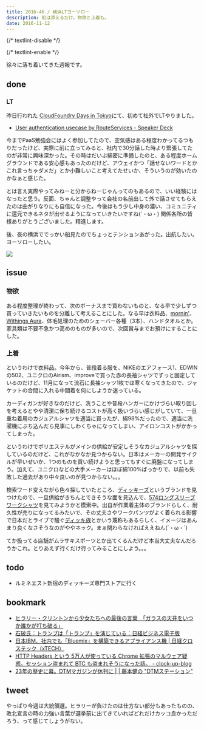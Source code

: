 ```yaml
---
title: 2016-46 / 横浜LTヨーソロー
description: 船は添えるだけ。物欲と上着も。
date: 2016-11-12
---
```


{/* textlint-disable */}


{/* textlint-enable */}

徐々に落ち着いてきた週報です。

done
----

###  LT

昨日行われた [CloudFoundry Days in Tokyo](http://paas.connpass.com/event/43700/)にて、初めて社外でLTやりました。

- [User authentication usecase by RouteServices - Speaker Deck](https://speakerdeck.com/legnoh/user-authentication-usecase-by-routeservices)

今までPaaS勉強会にはよく参加してたので、空気感はある程度わかってるつもりだったけど、実際に前に立ってみると、社内で30分話した時より緊張してたのが非常に興味深かった。その時はだいぶ綿密に準備したのと、ある程度ホームグラウンドである安心感もあったのだけど、アウェイかつ「話せないワードとかこれ言っちゃダメだ」とか小難しいこと考えてたせいか、そういうのが効いたのかなぁと感じた。

とは言え実際やってみねーと分からねーじゃんってのもあるので、いい経験にはなったと思う。反面、ちゃんと調整やって会社の名前出して外で話させてもらえたのは曲がりなりにも自信になった。今後はもう少し中身の濃い、コミュニティに還元できるネタが出せるようになっていきたいですね(´・ω・) 関係各所の皆様ありがとうございました。精進します。

後、夜の横浜ででっかい船見たのでちょっとテンションあがった。出航したい。ヨーソローしたい。

![](/img/blog/2016-46/20161111200854.jpeg)

issue
----

###  物欲

ある程度整理が終わって、次のボーナスまで買わないものと、なる早で少しずつ買っていきたいものを分離して考えることにした。なる早は衣料品、[mornin'](http://mornin.jp)、[Withings Aura](https://www.withings.com/jp/ja/products/aura)、体毛処理のためのシェーバー各種（3本）、ハンドタオルとか。家具類は不要不急かつ高めのものが多いので、次回賞与までお預けにすることにした。

###  上着

というわけで衣料品。今年から、普段着る服を、NIKEのエアフォース1、EDWINの502、ユニクロのAirism、improveで買った赤の長袖シャツでずっと固定しているのだけど、11月になって流石に長袖シャツ1枚では寒くなってきたので、ジャケットの合間に入れる中間着を何にしようか迷っている。

カーディガンが好きなのだけど、洗うことや普段ハンガーにかけづらい取り回しを考えるとやや清潔に保ち続けるコストが高く扱いづらい感じがしていて、一旦重ね着用のカジュアルシャツを適当に買ったが、綿98%だったので、適当に洗濯機にぶち込んだら見事にしわくちゃになってしまい、アイロンコストがかかってしまった。

というわけでポリエステルがメインの供給が安定しそうなカジュアルシャツを探しているのだけど、これがなかなか見つからない。日本はメーカーの開発サイクルが早いせいか、1つのものを買い続けようと思ってもすぐに廃盤になってしまう。加えて、ユニクロなどの大手メーカーはほぼ綿100%ばっかりで、以前も失敗した過去があり中々良いのが見つからない。。。

検索ワード変えながら色々探していたところ、[ディッキーズ](http://dickies.jp/about/)というブランドを見つけたので、一旦供給がきちんとできそうな面を見込んで、[574ロングスリーブワークシャツ](http://dickies-jp.com/fs/dickies/mens_shirt/574)を見てみようかと模索中。出自が作業着主体のブランドらしく、耐久性が売りになってるみたいで、その丈夫さやワークパンツがよく着られる影響で日本だとライブで騒ぐ[ディッキ族](http://matome.naver.jp/odai/2139063021024822501)とかいう蔑称もあるらしく、イメージはあんまり良くなさそうなのがややネック。まぁ関わらなければええねん(´・ω・`)

てか扱ってる店舗がムラサキスポーツとか出てくるんだけど本当大丈夫なんだろうかこれ。とりあえず行くだけ行ってみることにしよう。。。

todo
----

- ルミネエスト新宿のディッキーズ専門ストアに行く

bookmark
----

- [ヒラリー・クリントンから少女たちへの最後の言葉　「ガラスの天井をいつか誰かが打ち破る」](https://www.buzzfeed.com/jp/daisukefuruta/last-message-to-young-girls)
- [石破氏：トランプは「トランプ」を演じている：日経ビジネス電子版](https://business.nikkei.com/atcl/opinion/16/101200023/101300004/)
- [日本IBM、社内でも「Bluemix」を構築できるアプライアンス機 | 日経クロステック（xTECH）](https://xtech.nikkei.com/it/atcl/news/16/110703286/)
- [HTTP Headers という 5万人が使っている Chrome 拡張のマルウェア疑惑。セッション盗まれて BTC も盗まれそうになった話。 - clock-up-blog](https://blog.clock-up.jp/entry/2016/11/03/http-headers-malware)
- [23年の歴史に幕。DTMマガジンが休刊に | | 藤本健の "DTMステーション"](https://www.dtmstation.com/archives/51987030.html)

tweet
----

やっぱり今週は大統領選。ヒラリーが負けたのは仕方ない部分もあったものの、敗北宣言の時の力強い言葉が選挙前に出てきていればどれだけカッコ良かっただろう、って感じてしょうがない。

<X url="https://twitter.com/legnoh/status/796342006444212224" />
<X url="https://twitter.com/legnoh/status/796343505819795457" />
